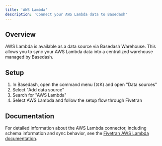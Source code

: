 ```yaml
---
title: 'AWS Lambda'
description: 'Connect your AWS Lambda data to Basedash'
---
```


## Overview

AWS Lambda is available as a data source via Basedash Warehouse. This allows you to sync your AWS Lambda data into a centralized warehouse managed by Basedash.

## Setup

1. In Basedash, open the command menu (⌘K) and open "Data sources"
2. Select "Add data source"
3. Search for "AWS Lambda"
4. Select AWS Lambda and follow the setup flow through Fivetran

## Documentation

For detailed information about the AWS Lambda connector, including schema information and sync behavior, see the [Fivetran AWS Lambda documentation](https://fivetran.com/docs/connectors/functions/aws-lambda?src=Basedash).
